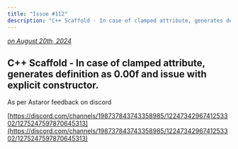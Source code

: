```yaml
---
title: "Issue #112"
description: "C++ Scaffold - In case of clamped attribute, generates definition as 0.00f and issue with explicit constructor."
---
```



*[on August 20th, 2024](https://github.com/BlueprintAttributes/BlueprintAttributes/issues/112)*

## C++ Scaffold - In case of clamped attribute, generates definition as 0.00f and issue with explicit constructor.

As per Astaror feedback on discord

[https://discord.com/channels/198737843743358985/1224734296741253302/1275247597870645313](https://discord.com/channels/198737843743358985/1224734296741253302/1275247597870645313)


